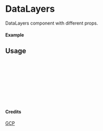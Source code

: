 
<Meta of={DataLayers} title="GCP/DataLayers" />

# DataLayers

DataLayers component with different props.

#### Example

<Canvas of={DataLayers.Primary} />

## Usage

```ts
import { DataLayers } from "yadl-ui";

const Example = () => {
  return (
      <DataLayers />
  );
};

export default Example;
```

#### Credits
[GCP](https://cloud.google.com/icons)
